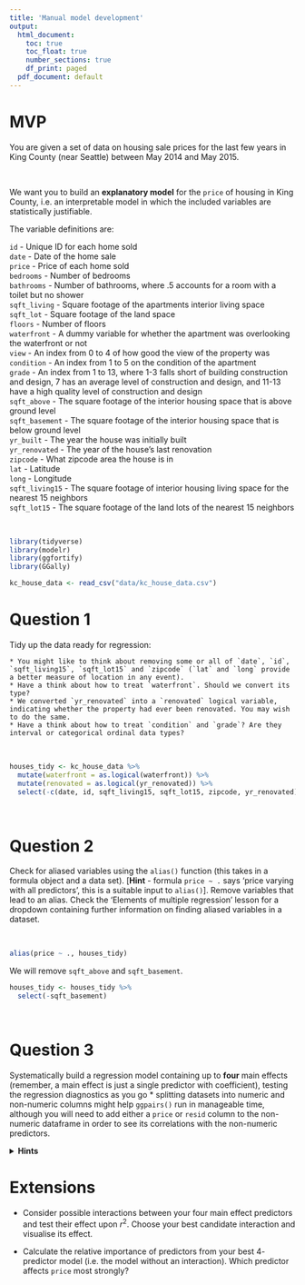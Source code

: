 ```yaml
---
title: 'Manual model development'
output:
  html_document:
    toc: true
    toc_float: true
    number_sections: true
    df_print: paged
  pdf_document: default
---
```



# MVP

You are given a set of data on housing sale prices for the last few years in King County (near Seattle) between May 2014 and May 2015.

<br>
<div class="emphasis">
We want you to build an **explanatory model** for the `price` of housing in King County, i.e. an interpretable model in which the included variables are statistically justifiable.

The variable definitions are:

`id` - Unique ID for each home sold  
`date` - Date of the home sale  
`price` - Price of each home sold  
`bedrooms` - Number of bedrooms  
`bathrooms` - Number of bathrooms, where .5 accounts for a room with a toilet but no shower  
`sqft_living` - Square footage of the apartments interior living space  
`sqft_lot` - Square footage of the land space  
`floors` - Number of floors  
`waterfront` - A dummy variable for whether the apartment was overlooking the waterfront or not  
`view` - An index from 0 to 4 of how good the view of the property was  
`condition` - An index from 1 to 5 on the condition of the apartment  
`grade` - An index from 1 to 13, where 1-3 falls short of building construction and design, 7 has an average level of construction and design, and 11-13 have a high quality level of construction and design  
`sqft_above` - The square footage of the interior housing space that is above ground level  
`sqft_basement` - The square footage of the interior housing space that is below ground level  
`yr_built` - The year the house was initially built  
`yr_renovated` - The year of the house’s last renovation  
`zipcode` - What zipcode area the house is in  
`lat` - Latitude  
`long` - Longitude  
`sqft_living15` - The square footage of interior housing living space for the nearest 15 neighbors  
`sqft_lot15` - The square footage of the land lots of the nearest 15 neighbors  
</div>
<br>

```r
library(tidyverse)
library(modelr)
library(ggfortify)
library(GGally)
```

```r
kc_house_data <- read_csv("data/kc_house_data.csv")
```


# Question 1

Tidy up the data ready for regression:

    * You might like to think about removing some or all of `date`, `id`, `sqft_living15`, `sqft_lot15` and `zipcode` (`lat` and `long` provide a better measure of location in any event).
    * Have a think about how to treat `waterfront`. Should we convert its type?
    * We converted `yr_renovated` into a `renovated` logical variable, indicating whether the property had ever been renovated. You may wish to do the same.
    * Have a think about how to treat `condition` and `grade`? Are they interval or categorical ordinal data types?

<br>

```r
houses_tidy <- kc_house_data %>% 
  mutate(waterfront = as.logical(waterfront)) %>% 
  mutate(renovated = as.logical(yr_renovated)) %>% 
  select(-c(date, id, sqft_living15, sqft_lot15, zipcode, yr_renovated))
```

<br>

# Question 2

Check for aliased variables using the `alias()` function (this takes in a formula object and a data set). [**Hint** - formula `price ~ .` says 'price varying with all predictors', this is a suitable input to `alias()`]. Remove variables that lead to an alias. Check the 'Elements of multiple regression' lesson for a dropdown containing further information on finding aliased variables in a dataset.

<br>

```r
alias(price ~ ., houses_tidy)
```

We will remove `sqft_above` and `sqft_basement`.

```r
houses_tidy <- houses_tidy %>% 
  select(-sqft_basement)
```

<br>

# Question 3

Systematically build a regression model containing up to **four** main effects (remember, a main effect is just a single predictor with coefficient), testing the regression diagnostics as you go
    * splitting datasets into numeric and non-numeric columns might help `ggpairs()` run in manageable time, although you will need to add either a `price` or `resid` column to the non-numeric dataframe in order to see its correlations with the non-numeric predictors.

<details>
<summary>**Hints**</summary>
```r
houses_tidy_numeric <- houses_tidy %>%
  select_if(is.numeric)

houses_tidy_nonnumeric <- houses_tidy %>%
  select_if(function(x) !is.numeric(x))

houses_tidy_nonnumeric$price <- houses_tidy$price

houses_tidy_numeric_1 <- houses_tidy_numeric %>% 
  select(price:view)

houses_tidy_numeric_2 <- houses_tidy_numeric %>% 
  select(c(price, condition:long))

ggpairs(houses_tidy_numeric_1)
ggpairs(houses_tidy_numeric_2)
ggpairs(houses_tidy_nonnumeric)
```


```r
colSums(is.na(houses_tidy))
```


First Model

```r
mod1a <- lm(price ~ sqft_living, 
            data = houses_tidy)

autoplot(mod1a)

summary(mod1a)
```

Looks bad, cone shape.

```r
mod1b <- lm(price ~ grade, 
            data = houses_tidy)

autoplot(mod1b)

summary(mod1b)
```


```r
mod1c <- lm(price ~ bathrooms, 
            data = houses_tidy)

autoplot(mod1c)

summary(mod1c)
```


```r
mod1d <- lm(price ~ waterfront, 
            data = houses_tidy)

autoplot(mod1d)

summary(mod1d)
```


```r
mod1e <- lm(price ~ sqft_above, 
            data = houses_tidy)

autoplot(mod1e)

summary(mod1e)
```


```r
model_1 <- mod1a # price ~ sqft_living
```

We can explain 49%, now we are looking for the remaining 51% through residuals.

```r
houses_remaining_resid <- houses_tidy %>% 
  add_residuals(model_1) %>% 
  select(-price, -sqft_living)

houses_remaining_resid_1 <- houses_remaining_resid %>% 
  select(c(bedrooms:view, resid))

houses_remaining_resid_2 <- houses_remaining_resid %>% 
  select(condition:resid)
```

We are trying to explain the residuals by using predictors other than `education`.

```r
houses_remaining_resid_1 %>% 
  ggpairs()

houses_remaining_resid_2 %>% 
  ggpairs()
```

Second Model

```r
mod2a <- lm(price ~ sqft_living + lat, 
            data = houses_tidy)

autoplot(mod2a)

summary(mod2a)
```


```r
mod2b <- lm(price ~ sqft_living + view, 
            data = houses_tidy)

autoplot(mod2b)

summary(mod2b)
```


and the same in subsequent rounds of predictor selection with the `resid` column.<br><br>
Remember, if you are not sure whether including a categorical predictor is statistically justified, run an `anova()` test passing in the models with- and without the categorical predictor and check the p-value of the test.
</details>



# Extensions

* Consider possible interactions between your four main effect predictors and test their effect upon $r^2$. Choose your best candidate interaction and visualise its effect. 

* Calculate the relative importance of predictors from your best $4$-predictor model (i.e. the model without an interaction). Which predictor affects `price` most strongly?

